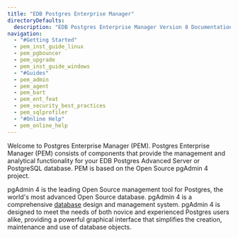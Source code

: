 ```yaml
---
title: "EDB Postgres Enterprise Manager"
directoryDefaults:
  description: "EDB Postgres Enterprise Manager Version 8 Documentation and release notes. PostgreSQL GUI tool for monitoring and performance optimization."
navigation:
  - "#Getting Started"
  - pem_inst_guide_linux
  - pem_pgbouncer
  - pem_upgrade
  - pem_inst_guide_windows
  - "#Guides"
  - pem_admin
  - pem_agent
  - pem_bart
  - pem_ent_feat
  - pem_security_best_practices
  - pem_sqlprofiler
  - "#Online Help"
  - pem_online_help
---
```


Welcome to Postgres Enterprise Manager (PEM). Postgres Enterprise Manager (PEM) consists of components that provide the management and analytical functionality for your EDB Postgres Advanced Server or PostgreSQL database. PEM is based on the Open Source pgAdmin 4 project.

pgAdmin 4 is the leading Open Source management tool for Postgres, the world's most advanced Open Source database. pgAdmin 4 is a comprehensive [database](http://www.postgresql.org) design and management system. pgAdmin 4 is designed to meet the needs of both novice and experienced Postgres users alike, providing a powerful graphical interface that simplifies the creation, maintenance and use of database objects.
